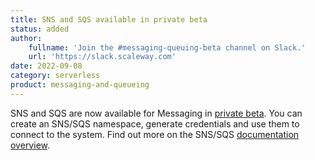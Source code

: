```yaml
---
title: SNS and SQS available in private beta
status: added
author:
    fullname: 'Join the #messaging-queuing-beta channel on Slack.'
    url: 'https://slack.scaleway.com'
date: 2022-09-08
category: serverless
product: messaging-and-queueing
---
```


SNS and SQS are now available for Messaging in [private beta](https://www.scaleway.com/en/betas/). You can create an SNS/SQS namespace, generate credentials and use them to connect to the system. Find out more on the SNS/SQS [documentation overview](/serverless/messaging/reference-content/snssqs-overview).